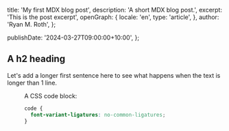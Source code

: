   title: 'My first MDX blog post',
  description: 'A short MDX blog post.',
  excerpt: 'This is the post excerpt',
  openGraph: {
    locale: 'en',
    type: 'article',
  },
  author: 'Ryan M. Roth',
};

  publishDate: '2024-03-27T09:00:00+10:00',
};

## A h2 heading

Let's add a longer first sentence here to see what happens
when the text is longer than 1 line.

<Figure
  src="/img/og.png"
  alt="A cryptic motionless bush stone-curlew snuggled into wood chips"
  width={1600}
  height={900}
/>

A CSS code block:

```css
code {
  font-variant-ligatures: no-common-ligatures;
}
```
